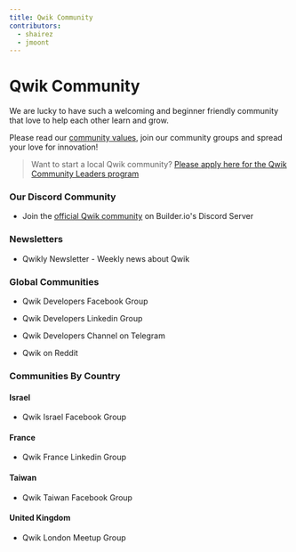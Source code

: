 ```yaml
---
title: Qwik Community
contributors:
  - shairez
  - jmoont
---
```



# Qwik Community

We are lucky to have such a welcoming and beginner friendly community
that love to help each other learn and grow.

Please read our [community values](/community/values), join our community groups
and spread your love for innovation!

> Want to start a local Qwik community?
> [Please apply here for the Qwik Community Leaders program](https://forms.gle/S1rxiKiVdhZqkk8RA)

### Our Discord Community

- <DiscordLogo /> Join the [official Qwik community](https://discord.com/invite/bNVSQmPzqy) on
  Builder.io's Discord Server

### Newsletters

- <GroupLink link="https://qwiknewsletter.com">Qwikly Newsletter - Weekly news about Qwik</GroupLink>

### Global Communities

- <FacebookLogo /> <GroupLink link="https://www.facebook.com/groups/qwikdevs">Qwik Developers Facebook Group</GroupLink>

- <LinkedInLogo /> <GroupLink link="https://www.linkedin.com/groups/12677766/">Qwik Developers Linkedin Group</GroupLink>

- <TelegramLogo /> <GroupLink link="https://t.me/qwikdevs">Qwik Developers Channel on Telegram</GroupLink>

- <RedditLogo /> <GroupLink link="https://www.reddit.com/r/qwik/">Qwik on Reddit</GroupLink>

### Communities By Country

#### Israel

- <FacebookLogo /> <GroupLink link="https://www.facebook.com/groups/qwikisrael">Qwik Israel Facebook Group</GroupLink>

#### France

- <LinkedInLogo /> <GroupLink link="https://www.linkedin.com/groups/14153723/">Qwik France Linkedin Group</GroupLink>

#### Taiwan

- <FacebookLogo /> <GroupLink link="https://www.facebook.com/groups/836365297555873">Qwik Taiwan Facebook Group</GroupLink>

#### United Kingdom

- <MeetupLogo /> <GroupLink link="https://www.meetup.com/qwik-london/">Qwik London Meetup Group</GroupLink>
